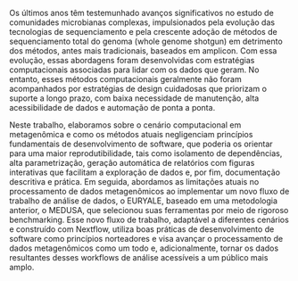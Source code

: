 Os últimos anos têm testemunhado avanços significativos no estudo de comunidades microbianas complexas, impulsionados pela evolução das tecnologias de sequenciamento e pela crescente adoção de métodos de sequenciamento total do genoma (whole genome shotgun) em detrimento dos métodos, antes mais tradicionais, baseados em amplicon. Com essa evolução, essas abordagens foram desenvolvidas com estratégias computacionais associadas para lidar com os dados que geram. No entanto, esses métodos computacionais geralmente não foram acompanhados por estratégias de design cuidadosas que priorizam o suporte a longo prazo, com baixa necessidade de manutenção, alta acessibilidade de dados e automação de ponta a ponta.

Neste trabalho, elaboramos sobre o cenário computacional em metagenômica e como os métodos atuais negligenciam princípios fundamentais de desenvolvimento de software, que poderia os orientar para uma maior reprodutibilidade, tais como isolamento de dependências, alta parametrização, geração automática de relatórios com figuras interativas que facilitam a exploração de dados e, por fim, documentação descritiva e prática. Em seguida, abordamos as limitações atuais no processamento de dados metagenômicos ao implementar um novo fluxo de trabalho de análise de dados, o EURYALE, baseado em uma metodologia anterior, o MEDUSA, que selecionou suas ferramentas por meio de rigoroso benchmarking. Esse novo fluxo de trabalho, adaptável a diferentes cenários e construído com Nextflow, utiliza boas práticas de desenvolvimento de software como princípios norteadores e visa avançar o processamento de dados metagenômicos como um todo e, adicionalmente, tornar os dados resultantes desses workflows de análise acessíveis a um público mais amplo.